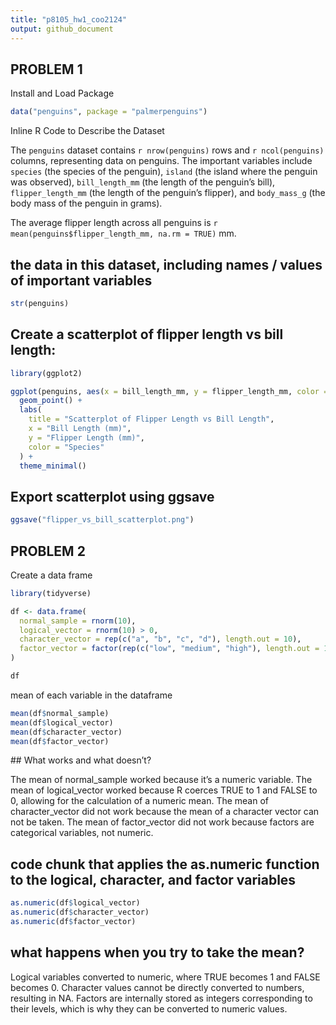 ```yaml
---
title: "p8105_hw1_coo2124"
output: github_document
---
```


## PROBLEM 1

Install and Load Package

```r
data("penguins", package = "palmerpenguins")
```


Inline R Code to Describe the Dataset

The `penguins` dataset contains `r nrow(penguins)` rows and `r ncol(penguins)` columns, representing data on penguins. The important variables include `species` (the species of the penguin), `island` (the island where the penguin was observed), `bill_length_mm` (the length of the penguin's bill), `flipper_length_mm` (the length of the penguin's flipper), and `body_mass_g` (the body mass of the penguin in grams).

The average flipper length across all penguins is `r mean(penguins$flipper_length_mm, na.rm = TRUE)` mm.


## the data in this dataset, including names / values of important variables
```r
str(penguins)
```

## Create a scatterplot of flipper length vs bill length:

```r
library(ggplot2)

ggplot(penguins, aes(x = bill_length_mm, y = flipper_length_mm, color = species)) +
  geom_point() +
  labs(
    title = "Scatterplot of Flipper Length vs Bill Length",
    x = "Bill Length (mm)",
    y = "Flipper Length (mm)",
    color = "Species"
  ) +
  theme_minimal()
```

## Export scatterplot using ggsave

```r
ggsave("flipper_vs_bill_scatterplot.png")
```


## PROBLEM 2

Create a data frame

```r
library(tidyverse)

df <- data.frame(
  normal_sample = rnorm(10),                          
  logical_vector = rnorm(10) > 0,                      
  character_vector = rep(c("a", "b", "c", "d"), length.out = 10),  
  factor_vector = factor(rep(c("low", "medium", "high"), length.out = 10))  
)

df
```

 mean of each variable in the dataframe
 
```r
mean(df$normal_sample)        
mean(df$logical_vector)        
mean(df$character_vector)      
mean(df$factor_vector)         
```
 
 ## What works and what doesn’t?
 
The mean of normal_sample  worked because it's a numeric variable.
The mean of logical_vector  worked because R coerces TRUE to 1 and FALSE to 0, allowing for the calculation of a numeric mean.
The mean of character_vector did not work because the mean of a character vector can not be taken.
The mean of factor_vector did not work because factors are categorical variables, not numeric.


## code chunk that applies the as.numeric function to the logical, character, and factor variables
```r
as.numeric(df$logical_vector)
as.numeric(df$character_vector)
as.numeric(df$factor_vector)
```

## what happens when you try to take the mean?

Logical variables converted to numeric, where TRUE becomes 1 and FALSE becomes 0.
Character values cannot be directly converted to numbers, resulting in NA.
Factors are internally stored as integers corresponding to their levels, which is why they can be converted to numeric values.
